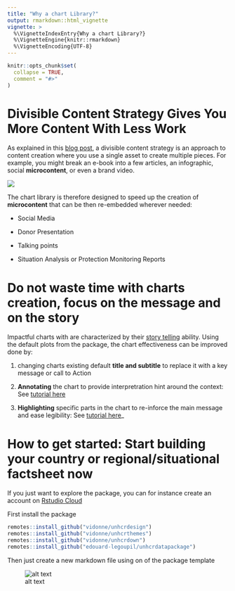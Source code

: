 ```yaml
---
title: "Why a chart Library?"
output: rmarkdown::html_vignette
vignette: >
  %\VignetteIndexEntry{Why a chart Library?}
  %\VignetteEngine{knitr::rmarkdown}
  %\VignetteEncoding{UTF-8}
---
```


```r
knitr::opts_chunk$set(
  collapse = TRUE,
  comment = "#>"
)
```






# Divisible Content Strategy Gives You More Content With Less Work

As explained in this [blog post](https://www.columnfivemedia.com/divisible-content-strategy-gives-brand-less/), a divisible content strategy is an approach to content creation where you use a single asset to create multiple pieces. For example, you might break an e-book into a few articles, an infographic, social __microcontent__, or even a brand video. 

![](https://raw.githubusercontent.com/Edouard-Legoupil/unhcrdatapackage/master/docs/reference/figures/How-to-create-a-divisible-content-strategy.png)


The chart library is therefore designed to speed up the creation of __microcontent__ that can be then re-embedded wherever needed:

 * Social Media
 
 * Donor Presentation
 
 * Talking points
 
 * Situation Analysis or Protection Monitoring Reports
 
 
 

# Do not waste time with charts creation, focus on the message and on the story

Impactful charts with are characterized by their [story telling](https://medium.economist.com/charting-new-territory-7f5afb293270) ability. Using the default plots from the package, the chart effectiveness can be improved done by: 

 1.  changing charts existing default __title and subtitle__ to replace it with a key message or call to Action  

 2.  __Annotating__ the chart to provide interpretration hint around the context: See [tutorial here](https://rstudio-conf-2022.github.io/ggplot2-graphic-design/materials/05_annotations.html#/annotations-with-annotate)
 
 3. __Highlighting__ specific parts in the chart to re-inforce the main message and ease legibility: See [tutorial here](https://rstudio-conf-2022.github.io/ggplot2-graphic-design/materials/05_annotations.html#/annotations-with-geom)_
 
 
# How to get started: Start building your country or regional/situational factsheet now 


If you just want to explore the package, you can for instance create an account on [Rstudio Cloud](https://posit.cloud)

First install the package

```r
remotes::install_github("vidonne/unhcrdesign")
remotes::install_github("vidonne/unhcrthemes")
remotes::install_github("vidonne/unhcrdown")
remotes::install_github("edouard-legoupil/unhcrdatapackage")
```


Then just create a new markdown file using on of the package template



![alt text](../inst/template.png)

